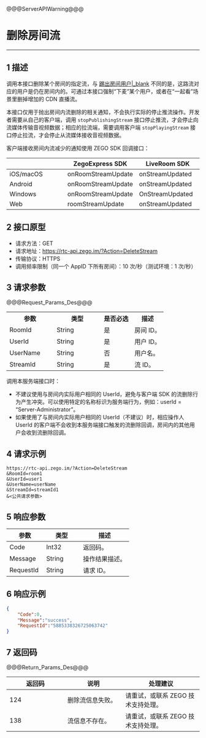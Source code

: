 <style>
table th:nth-of-type(1) {width: 30%;}
table th:nth-of-type(2) {width: 30%;}
table {width: 100%;}
</style>

@@@ServerAPIWarning@@@

# 删除房间流

---


## 1 描述

调用本接口删除某个房间的指定流，与 [踢出房间用户\|_blank](!room/KickoutUser) 不同的是，这路流对应的用户是仍在房间内的。可通过本接口强制“下麦”某个用户，或者在“一起看”场景里删掉增加的 CDN 直播流。

本接口仅用于抛出房间内流删除的相关通知，不会执行实际的停止推流操作。开发者需要从自己的客户端，调用 `stopPublishingStream` 接口停止推流，才会停止向流媒体传输音视频数据；相应的拉流端，需要调用客户端 `stopPlayingStream` 接口停止拉流，才会停止从流媒体接收音视频数据。


客户端接收房间内流减少的通知使用 ZEGO SDK 回调接口：

| |ZegoExpress SDK|LiveRoom SDK|
|-|-|-|
|iOS/macOS| onRoomStreamUpdate | onStreamUpdated | 
|Android| onRoomStreamUpdate | onStreamUpdated | 
|Windows| onRoomStreamUpdate |  OnStreamUpdated | 
|Web| roomStreamUpdate | onStreamUpdated | 


## 2 接口原型

- 请求方法：GET
- 请求地址：https://rtc-api.zego.im/?Action=DeleteStream
- 传输协议：HTTPS
- 调用频率限制（同一个 AppID 下所有房间）：10 次/秒（测试环境：1 次/秒）


## 3 请求参数

@@@Request_Params_Des@@@

<table>
  <colgroup>
    <col>
    <col>
    <col>
    <col>
  </colgroup>
  <tbody><tr>
    <th>参数</th>
    <th>类型</th>
    <th>是否必选</th>
    <th>描述</th>
  </tr>
  <tr>
    <td>RoomId</td>
    <td>String</td>
    <td>是</td>
    <td>房间 ID。</td>
  </tr>
  <tr>
    <td>UserId</td>
    <td>String</td>
    <td>是</td>
    <td>用户 ID。</td>
  </tr>
  <tr>
    <td>UserName</td>
    <td>String</td>
    <td>否</td>
    <td>用户名。</td>
  </tr>
  <tr>
    <td>StreamId</td>
    <td>String</td>
    <td>是</td>
    <td>流 ID。</td>
  </tr>
</tbody></table>

<div class="mk-warning">


调用本服务端接口时：
- 不建议使用与房间内实际用户相同的 UserId，避免与客户端 SDK 的流删除行为产生冲突。可以使用特定的名称标识为服务端行为，例如：userId = “Server-Administrator”。
- 如果使用了与房间内实际用户相同的 UserId（不建议）时，相应操作人 UserId 的客户端不会收到本服务端接口触发的流删除回调，房间内的其他用户会收到流删除回调。
</div>

## 4 请求示例

```
https://rtc-api.zego.im/?Action=DeleteStream
&RoomId=room1
&UserId=user1
&UserName=userName
&StreamId=streamId1    
&<公共请求参数>
```

## 5 响应参数


<table>
<colgroup>
<col style="width: 20%">
<col style="width: 20%">
<col style="width: 60%">
</colgroup>
<thead>
  <tr>
    <th>参数</th>
    <th>类型</th>
    <th>描述</th>
  </tr>
</thead>
<tbody>
  <tr>
    <td>Code</td>
    <td>Int32</td>
    <td>返回码。</td>
  </tr>
  <tr>
    <td>Message</td>
    <td>String</td>
    <td>操作结果描述。</td>
  </tr>
  <tr>
    <td>RequestId</td>
    <td>String</td>
    <td>请求 ID。</td>
  </tr>
</tbody>
</table>


## 6 响应示例

```json
{
    "Code":0,
    "Message":"success",
    "RequestId":"5885338326725063742"
}
```

## 7 返回码

@@@Return_Params_Des@@@

|返回码|说明| 处理建议 |
|-----|----|----|
| 124 | 删除流信息失败。 | 请重试，或联系 ZEGO 技术支持处理。 |
| 138 | 流信息不存在。 | 请重试，或联系 ZEGO 技术支持处理。 |
